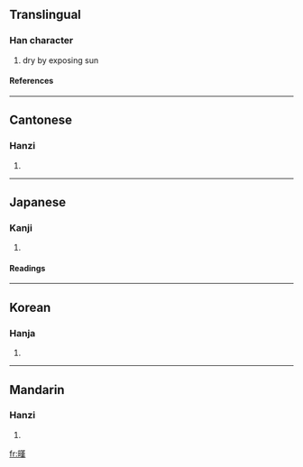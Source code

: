 ==Translingual==
===Han character===
{{Han char|rn=72|rad=日|as=11|sn=15|four=6403<sub>4</sub>|canj=日廿中人 (ATLO)}}
# dry by exposing sun
====References====
{{Han ref|kx=0499.310|dkj=14138|dj=0869.010|hdz=21532.120|uh=66B5|ud=26293|bh=E5C3|bd=58819}}

----
==Cantonese==
===Hanzi===
{{yue-hanzi|jyut=|y=hon3}}
# {{defn|Cantonese}}

----
==Japanese==
===Kanji===
{{ja-kanji|grade=|rs=日11}}
# {{defn|Japanese}} 
====Readings====
{{ja-readings|on=[[かん]] (kan)|kun=[[かわかす]] (kawakasu)}}

----
==Korean==
===Hanja===
{{ko-hanja|hangeul=한|eumhun=|rv=han|mr=han|y=han}}
# {{defn|Korean}}

----
==Mandarin==
===Hanzi===
{{cmn-hanzi|pin=[[hàn]] ([[han4]]), [[liǎo]] ([[liao3]])|wg=han<sup>4</sup>, liao<sup>3</sup>}}
# {{defn|Mandarin}}

[[fr:暵]]